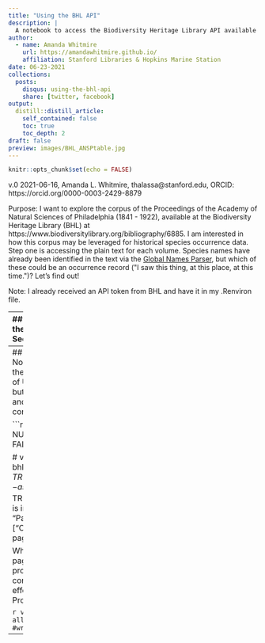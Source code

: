```yaml
---
title: "Using the BHL API"
description: |
  A notebook to access the Biodiversity Heritage Library API available through the rOpenSci package `rbhl`.
author:
  - name: Amanda Whitmire
    url: https://amandawhitmire.github.io/
    affiliation: Stanford Libraries & Hopkins Marine Station
date: 06-23-2021
collections:
  posts:
    disqus: using-the-bhl-api
    share: [twitter, facebook]
output:
  distill::distill_article:
    self_contained: false
    toc: true
    toc_depth: 2
draft: false
preview: images/BHL_ANSPtable.jpg
---
```


```r
knitr::opts_chunk$set(echo = FALSE)
```
v.0 2021-06-16, Amanda L. Whitmire, thalassa@stanford.edu, ORCID: https://orcid.org/0000-0003-2429-8879

Purpose: I want to explore the corpus of the Proceedings of the Academy of Natural Sciences of Philadelphia (1841 - 1922), available at the Biodiversity Heritage Library (BHL) at https://www.biodiversitylibrary.org/bibliography/6885. I am interested in how this corpus may be leveraged for historical species occurrence data. Step one is accessing the plain text for each volume. Species names have already been identified in the text via the [Global Names Parser](http://www.globalnames.org/), but which of these could be an occurrence record (\"I saw this thing, at this place, at this time.\")? Let's find out!

Note: I already received an API token from BHL and have it in my .Renviron file.

---
## Getting the metadata out of BHL
Going to use the `rbhl` package to interface with the BHL API. See https://docs.ropensci.org/rbhl/ 

If you don't have the package installed, un-comment the start of this line to install the package

```r
# install.packages("rbhl") 
```

Load the Libraries we need. Good ol' Tidyverse!!

```r
library(rbhl)
library(tidyverse)
library(rmarkdown)
library(knitr)
```

Let's test out a `rbhl` function by doing and author search.

```r
bhl_authorsearch(name='Doubleday, Nellie')
```
It works!

Okay, now search the BHL catalog for 'Proceedings of the Academy of Natural Sciences of Philadelphia.' Note: of course I've been to BHL and I know the URL for this collection. But for the sake of learning how to do this programmatically, we proceed thusly...

```r
#creates a tibble named `anspsearch`
anspsearch <- bhl_publicationsearch('Proceedings of the Academy of Natural Sciences of Philadelphia')

#display the tibble (uses `rmarkdown` package for rendering)
paged_table(anspsearch)
```

What we want is in the first row. The TitleID is '6885', so let's see where we can go from there.

Get a list of items from the result of the title search, and put them in a List called `anspitems`

```r
anspitems <- bhl_gettitlemetadata(6885, items = TRUE, as='list')$Result[[1]]$Items 
```

Look at the first item in the list:

```r
anspitems[[1]]
```

Okay, so we can see now that the item-level data is in nested lists. That is, `anspitems` is a list where each item within `anspitems` is itself a list with metadata regarding each volume of the Proceedings. Let's pull that metadata out into a tibble.

```r
len <- length(anspitems) # how many items for the loop
dat <- as_tibble(anspitems[[1]],) # create a tibble for the metadata to go into
for (i in 2:len){
  newrow <- as_tibble(anspitems[[i]]) #create the new row of data
  dat <- dat %>% bind_rows(newrow) # not sure why I couldn't use 'add_row' function, but this works I guess
}
rm(newrow, i) # clean up your workspace
kable(head(dat)) # look at your data
```
OH CRIPES - there are duplicate volumes. DANG. We're going to have to de-duplicate the tibble based on ... maybe the `Volume` column? ::shrugs:: This will not be a specific de-dup - like, I don't know how to pick which of the two volumes to keep, so I guess we'll keep whatever the function decides for us. If I had to guess, it'll keep the first instance of each volume.

```r
unique_vols = dat[!duplicated(dat$Volume),]
kable(head(unique_vols))
```

BOOM!! We have a list of eachvolume of the Proceedings with the year and the URL for each. This is the first step - DONE. Looking at this table, yes, the first instance of each volume is kept. 

---
## Downloading each volume of the Proceedings
Now let's get into the business of trying to access the OCR text of the proceedings. Since I have a list of URLs, we could probably also do this in Python, but this 'rbhl' R-package makes it easy to query and pull the text we need. After I build out our corpus, we can shift over to Python ...

```r
# USAGE 
# bhl_getitemmetadata(
#   itemid = NULL,
#   pages = TRUE,
#   ocr = FALSE,
#   parts = FALSE,
#   as = "table",
#   key = NULL,
#   ...
# )

# volmeta <- bhl_getitemmetadata(as_tibble(unique_vols$ItemID), TRUE, ocr = TRUE)
volmeta <- as_tibble(bhl_getitemmetadata(unique_vols$ItemID[1], TRUE, ocr = TRUE))
colnames(volmeta) # OCR info is in a table tucked into the column #21 called "Pages"
ocr <- as_tibble(volmeta[[21]][[1]]["OcrText"])
print(ocr[10,]) # just look at the 10th page of text
```

What we have now is a tibble where each row is a page of OCR text from the volume of the proceedings that we've pulled from the API. Let's concatenate the rows into a single block of text, effectively rendering a complete volume of the Proceedings into one block.

```r
vol <- paste0(ocr) # concatenates the rows all together
write(vol, file = "test.txt") #write it out as a text file
```

---
